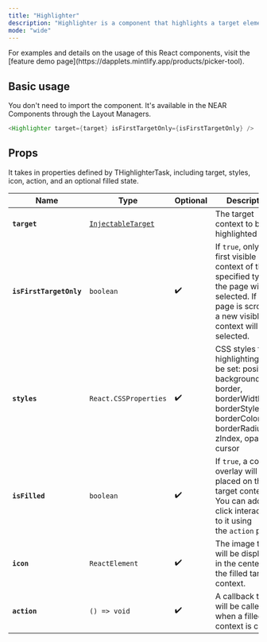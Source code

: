 ```yaml
---
title: "Highlighter"
description: "Highlighter is a component that highlights a target element using specified styles.  The DappletContextPicker feature uses this component under the hood to highlight the contexts that are available for selection."
mode: "wide"
---
```


<Tip>
  For examples and details on the usage of this React components, visit the [feature demo page](https://dapplets.mintlify.app/products/picker-tool).
</Tip>

## Basic usage

You don't need to import the component. It's available in the NEAR Components through the Layout Managers.

```java
<Highlighter target={target} isFirstTargetOnly={isFirstTargetOnly} />
```

## Props

It takes in properties defined by THighlighterTask, including target, styles, icon, action, and an optional filled state.

| Name                    | Type                                                                                 | Optional | **Description**                                                                                                                                                |
| ----------------------- | ------------------------------------------------------------------------------------ | -------- | -------------------------------------------------------------------------------------------------------------------------------------------------------------- |
| **`target`**            | [`InjectableTarget`](https://dapplets.mintlify.app/api-references/injectable-target) |          | The target context to be highlighted                                                                                                                           |
| **`isFirstTargetOnly`** | `boolean`                                                                            | ✔️       | If `true`, only the first visible context of the specified type on the page will be selected. If the page is scrolled, a new visible context will be selected. |
| **`styles`**            | `React.CSSProperties`                                                                | ✔️       | CSS styles for the highlighting. Can be set: position, backgroundColor, border, borderWidth, borderStyle, borderColor, borderRadius, zIndex, opacity, cursor   |
| **`isFilled`**          | `boolean`                                                                            | ✔️       | If `true`, a color overlay will be placed on the target context. You can add a click interaction to it using the `action` prop.                                |
| **`icon`**              | `ReactElement`                                                                       | ✔️       | The image that will be displayed in the center of the filled target context.                                                                                   |
| **`action`**            | `() => void`                                                                         | ✔️       | A callback that will be called when a filled context is clicked.                                                                                               |